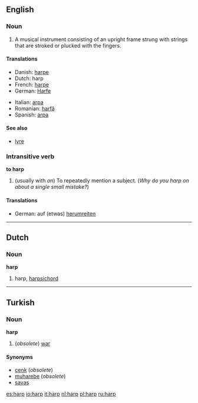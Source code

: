{{See|Harp}}

==English==
===Noun===
{{en-noun-reg}}

#A musical instrument consisting of an upright frame strung with strings that are stroked or plucked with the fingers.

====Translations====
{{top}}
*Danish: [[harpe]]
*Dutch: harp {{f}}
*French: [[harpe]] {{f}}
*German: [[Harfe]] {{f}}
{{mid}}
*Italian: [[arpa]] {{f}}
*Romanian: [[harfă]] {{f}}
*Spanish: [[arpa]] {{f}}
{{bottom}}

====See also====
*[[lyre]]

===Intransitive verb===
'''to harp'''

#(usually with ''on'') To repeatedly mention a subject. (''Why do you harp on about a single small mistake?'')

====Translations====
{{top}}
*German: auf (etwas) [[herumreiten]]
{{mid}}
{{bottom}}

----
==Dutch==
===Noun===
'''harp''' {{f}}

# harp, [[harpsichord]]

----

==Turkish==
===Noun===
'''harp'''

# (''obsolete'') [[war]]

====Synonyms====
*[[cenk]] (''obsolete'')
*[[muharebe]] (''obsolete'')
*[[savaş]]

[[es:harp]]
[[io:harp]]
[[it:harp]]
[[nl:harp]]
[[pl:harp]]
[[ru:harp]]